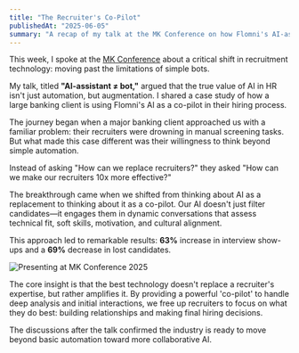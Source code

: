 ```yaml
---
title: "The Recruiter's Co-Pilot"
publishedAt: "2025-06-05"
summary: "A recap of my talk at the MK Conference on how Flomni's AI-assistant is moving beyond bots to become a true co-pilot for recruiters, with results from a major banking client."
---
```


This week, I spoke at the [MK Conference](https://www.mk-conference.ru/ai) about a critical shift in recruitment technology: moving past the limitations of simple bots.

My talk, titled **"AI-assistant ≠ bot,"** argued that the true value of AI in HR isn't just automation, but augmentation. I shared a case study of how a large banking client is using Flomni's AI as a co-pilot in their hiring process.

The journey began when a major banking client approached us with a familiar problem: their recruiters were drowning in manual screening tasks. But what made this case different was their willingness to think beyond simple automation.

Instead of asking "How can we replace recruiters?" they asked "How can we make our recruiters 10x more effective?"

The breakthrough came when we shifted from thinking about AI as a replacement to thinking about it as a co-pilot. Our AI doesn't just filter candidates—it engages them in dynamic conversations that assess technical fit, soft skills, motivation, and cultural alignment.

This approach led to remarkable results: **63%** increase in interview show-ups and a **69%** decrease in lost candidates.

![Presenting at MK Conference 2025](https://oj9anrnpmq5owbkj.public.blob.vercel-storage.com/ai-in-hr-cong.webp)

The core insight is that the best technology doesn't replace a recruiter's expertise, but rather amplifies it. By providing a powerful 'co-pilot' to handle deep analysis and initial interactions, we free up recruiters to focus on what they do best: building relationships and making final hiring decisions.

The discussions after the talk confirmed the industry is ready to move beyond basic automation toward more collaborative AI.
